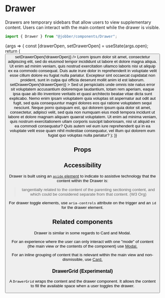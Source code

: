 
<Meta title="Components/Layouts and Structure/Drawer" component={Drawer} />

# Drawer

Drawers are temporary sidebars that allow users to view supplementary content.
Users can interact with the main content while the drawer is visible.

```ts
import { Drawer } from "@jobber/components/Drawer";
```

<Canvas>
  <Story
    name="Drawer"
    args={{ id: "drawer-element", title: "Drawer", open: true }}
  >
    {args => {
      const [drawerOpen, setDrawerOpen] = useState(args.open);
      return (
        <DrawerGrid>
          <Page title="Page" width="fill" intro="">
            <Content>
              <Button
                label="Toggle Drawer"
                ariaControls={args.id}
                onClick={() => setDrawerOpen(!drawerOpen)}
              />
              <Text>
                Lorem ipsum dolor sit amet, consectetur adipiscing elit, sed do
                eiusmod tempor incididunt ut labore et dolore magna aliqua. Ut
                enim ad minim veniam, quis nostrud exercitation ullamco laboris
                nisi ut aliquip ex ea commodo consequat. Duis aute irure dolor
                in reprehenderit in voluptate velit esse cillum dolore eu fugiat
                nulla pariatur. Excepteur sint occaecat cupidatat non proident,
                sunt in culpa qui officia deserunt mollit anim id est laborum.
              </Text>
            </Content>
          </Page>
          <Drawer
            {...args}
            open={drawerOpen}
            onRequestClose={() => setDrawerOpen(!drawerOpen)}
          >
            <Content>
              <Text>
                Sed ut perspiciatis unde omnis iste natus error sit voluptatem
                accusantium doloremque laudantium, totam rem aperiam, eaque ipsa
                quae ab illo inventore veritatis et quasi architecto beatae
                vitae dicta sunt explicabo. Nemo enim ipsam voluptatem quia
                voluptas sit aspernatur aut odit aut fugit, sed quia
                consequuntur magni dolores eos qui ratione voluptatem sequi
                nesciunt. Neque porro quisquam est, qui dolorem ipsum quia dolor
                sit amet, consectetur, adipisci velit, sed quia non numquam eius
                modi tempora incidunt ut labore et dolore magnam aliquam quaerat
                voluptatem. Ut enim ad minima veniam, quis nostrum
                exercitationem ullam corporis suscipit laboriosam, nisi ut
                aliquid ex ea commodi consequatur? Quis autem vel eum iure
                reprehenderit qui in ea voluptate velit esse quam nihil
                molestiae consequatur, vel illum qui dolorem eum fugiat quo
                voluptas nulla pariatur?
              </Text>
            </Content>
          </Drawer>
        </DrawerGrid>
      );
    }}
  </Story>
</Canvas>

## Props

<ArgsTable of={Drawer} story="Drawer" />

## Accessibility

Drawer is built using an
[`aside` element](https://www.w3.org/TR/html52/sections.html#the-aside-element)
to indicate to assistive technology that the content within the Drawer is:

> tangentially related to the content of the parenting sectioning content, and
> which could be considered separate from that content. (W3 Org)

For drawer toggle elements, use `aria-controls` attribute on the trigger and an
`id` for the drawer element.

## Related components

Drawer is similar in some regards to Card and Modal.

For an experience where the user can only interact with one "mode" of content
(the main view _or_ the contents of the component) use
[Modal.](../?path=/docs/components-overlays-modal--modal)

For an inline grouping of content that is relevant within the main view and
non-dismissible, use
[Card.](../?path=/docs/components-layouts-and-structure-card--card)

### DrawerGrid (Experimental)

A `DrawerGrid` wraps the content and the drawer component. It allows the content
to fill the available space when a user toggles the drawer.
